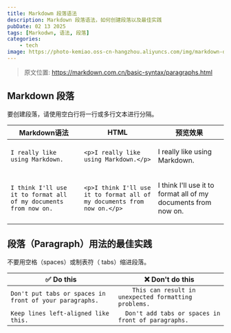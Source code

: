 ```yaml
---
title: Markdowm 段落语法
description: Markdown 段落语法，如何创建段落以及最佳实践
pubDate: 02 13 2025
tags: [Markodwn, 语法, 段落]
categories:
    - tech
image: https://photo-kemiao.oss-cn-hangzhou.aliyuncs.com/img/markdown-duanluo.webp-ys
---
```


> 原文位置: https://markdown.com.cn/basic-syntax/paragraphs.html

## Markdown 段落
要创建段落，请使用空白行将一行或多行文本进行分隔。

|Markdown语法|HTML|预览效果|
|---|---|---|
|`I really like using Markdown.`|`<p>I really like using Markdown.</p>`|<p>I really like using Markdown.</p>|
|`I think I'll use it to format all of my documents from now on.`|`<p>I think I'll use it to format all of my documents from now on.</p>`|<p>I think I'll use it to format all of my documents from now on.</p>|

## 段落（Paragraph）用法的最佳实践
不要用空格（spaces）或制表符（ tabs）缩进段落。

|✅  Do this|❌  Don't do this|
|---|---|
|`Don't put tabs or spaces in front of your paragraphs.`|`    This can result in unexpected formatting problems.`|
|`Keep lines left-aligned like this.`|`  Don't add tabs or spaces in front of paragraphs.`|